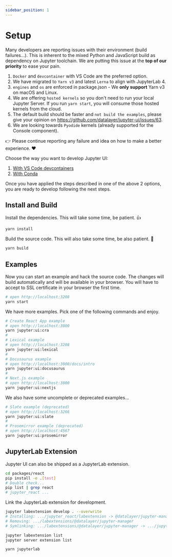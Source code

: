 ```yaml
---
sidebar_position: 1
---
```


# Setup

Many developers are reporting issues with their environment (build failures...). This is inherent to the mixed Python and JavaScript build as dependency on Jupyter toolchain. We are putting this issue at the <b>top of our priority</b> to ease your pain.

1. `Docker` and `devcontainer` with VS Code are the preferred option.
1. We have migrated to `Yarn v3` and latest `Lerna` to align with JupyterLab 4.
1. `engines` and `os` are enforced in package.json - We **only support** Yarn v3 on macOS and Linux.
1. We are offering `hosted kernels` so you don't need to run your local Jupyter Server. If you run `yarn start`, you will consume those hosted kernels from the cloud.
1. The default build should be faster and `not build the examples`, please give your opinion on https://github.com/datalayer/jupyter-ui/issues/63.
1. We are looking towards `Pyodide` kernels (already supported for the Console component).

👉 Please continue reporting any failure and idea on how to make a better experience. ❤️

Choose the way you want to develop Jupyter UI:

1. [With VS Code devcontainers](/docs/develop/setup/devcontainers)
1. [With Conda](/docs/develop/setup/conda)

Once you have applied the steps described in one of the above 2 options, you are ready to develop following the next steps.

## Install and Build

Install the dependencies. This will take some time, be patient. 👍

```bash
yarn install
```

Build the source code. This will also take some time, be also patient. 🙂

```bash
yarn build
```
## Examples

Now you can start an example and hack the source code. The changes will build automatically and will be available in your browser. You will have to accept to SSL certificate in your browser the first time.

```bash
# open http://localhost:3208
yarn start
```

We have more examples. Pick one of the following commands and enjoy.

```bash
# Create React App example
# open http://localhost:3000
yarn jupyter:ui:cra
#
# Lexical example
# open http://localhost:3208
yarn jupyter:ui:lexical
#
# Docusaurus example
# open http://localhost:3000/docs/intro
yarn jupyter:ui:docusaurus
#
# Next.js example
# open http://localhost:3000
yarn jupyter:ui:nextjs
```

We also have some uncomplete or deprecated examples...

```bash
# Slate example (deprecated)
# open http://localhost:3266
yarn jupyter:ui:slate
#
# Prosemirror example (deprecated)
# open http://localhost:4567
yarn jupyter:ui:prosemirror
```

## JupyterLab Extension

Jupyter UI can also be shipped as a JupyterLab extension.

```bash
cd packages/react
pip install -e .[test]
# Double check...
pip list | grep react
# jupyter_react ...
```

Link the JupyterLab extension for development.

```bash
jupyter labextension develop . --overwrite
# Installing: .../jupyter_react/labextension -> @datalayer/jupyter-manager
# Removing: .../labextensions/@datalayer/jupyter-manager
# Symlinking: .../labextensions/@datalayer/jupyter-manager -> .../jupyter_react/labextension
```

```bash
jupyter labextension list
jupyter server extension list
```

```bash
yarn jupyterlab
```
